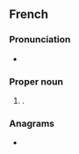 ==French==

===Pronunciation===
* {{fr-IPA}}

===Proper noun===
{{fr-proper noun|f}}

# {{given name|fr|female|eq=Miriam}}.

===Anagrams===
* {{l|fr|Miryam}}